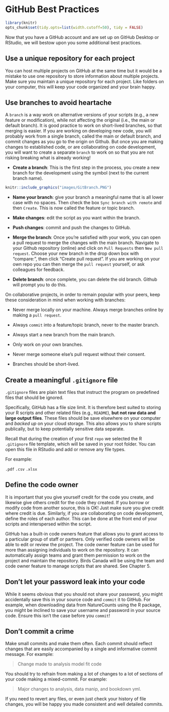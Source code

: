 # GitHub Best Practices {#Best5}

```r

library(knitr)
opts_chunk$set(tidy.opts=list(width.cutoff=50), tidy = FALSE)

```

Now that you have a GitHub account and are set up on GitHub Desktop or RStudio, we will bestow upon you some additional best practices.

## Use a unique repository for each project {#Best5.1}

You can host multiple projects on GitHub at the same time but it would be a mistake to use one repository to store information about multiple projects. Make sure you maintain a unique repository for each project. Like folders on your computer, this will keep your code organized and your brain happy.

## Use branches to avoid heartache {#Best5.2}

A `branch` is a way work on alternative versions of your scripts (e.g., a new feature or modification), 
while not affecting the original (i.e., the main or default branch). 
It is good practice to work on short-lived branches, so that merging is easier.
If you are working on developing new code, you will probably work from a single branch, called the main or default branch, and commit changes as you go to the origin on Github. 
But once you are making changes to established code, or are collaborating on code development, you will want to create a separate `branch` to work on so that you are not risking breaking what is already working!

-   **Create a branch**: This is the first step in the process, you create a new branch for the development using the symbol (next to the current branch name).

```r
knitr::include_graphics("images/GitBranch.PNG")
```

-   **Name your branch**: give your branch a meaningful name that is all lower case with no spaces. Then check the box `Sync branch with remote` and then `Create`. This is now called the feature or topic branch.

-   **Make changes**: edit the script as you want within the branch.

-   **Push changes**: commit and push the changes to GitHub.

-   **Merge the branch**: Once you're satisfied with your work, you can open a pull request to merge the changes with the main branch.
    Navigate to your Github repository (online) and click on `Pull Requests` then `New pull request`. Choose your new branch in the drop down box with "compare:", then click "Create pull request". If you are working on your own repo you can then merge the `pull request` yourself, or ask colleagues for feedback.

-   **Delete branch**: once complete, you can delete the old branch. Github will prompt you to do this.

On collaborative projects, in order to remain popular with your peers, keep these consideration in mind when working with branches:

-   Never merge locally on your machine. Always merge branches online by making a `pull request`.

-   Always `commit` into a feature/topic branch, never to the master branch.

-   Always start a new branch from the main branch.

-   Only work on your own branches.

-   Never merge someone else's pull request without their consent.

-   Branches should be short-lived.

## Create a meaningful `.gitignore` file {#Best5.3}

`.gitignore` files are plain text files that instruct the program on predefined files that should be ignored.

Specifically, GitHub has a file size limit. It is therefore best suited to storing your R scripts and other related files (e.g., `README`), **but not raw data and large output files**. These files should be save elsewhere on your computer and *backed up* on your cloud storage. This also allows you to share scripts publically, but to keep potentially sensitive data separate.

Recall that during the creation of your first `repo` we selected the R `.gitignore` file template, which will be saved in your root folder. You can open this file in RStudio and add or remove any file types.

For example:

`.pdf` `.csv` `.xlsx`

## Define the code owner {#Best5.4}

It is important that you give yourself credit for the code you create, and likewise give others credit for the code they created. If you borrow or modify code from another source, this is OK! Just make sure you give credit where credit is due. Similarly, if you are collaborating on code development, define the roles of each author. This can be done at the front end of your scripts and interspersed within the script.

GitHub has a built-in code owners feature that allows you to grant access to a particular group of staff or partners. Only verified code owners will be able to edit or review the project. The code owner feature can be used for more than assigning individuals to work on the repository. It can automatically assign teams and grant them permission to work on the project and maintain the repository. Birds Canada will be using the team and code owner feature to manage scripts that are shared. See Chapter 5.

## Don't let your password leak into your code {#Best5.5}

While it seems obvious that you should not share your password, you might accidentally save this in your source code and `commit` it to GitHub. For example, when downloading data from NatureCounts using the R package, you might be inclined to save your username and password in your source code. Ensure this isn't the case before you `commit`!

## Don't commit a crime {#Best5.6}

Make small commits and make them often. Each commit should reflect changes that are easily accompanied by a single and informative commit message. For example:

> Change made to analysis model fit code

You should try to refrain from making a lot of changes to a lot of sections of your code making a mixed-commit. For example:

> Major changes to analysis, data manip, and bookdown yml.

If you need to revert any files, or even just check your history of file changes, you will be happy you made consistent and well detailed commits.

